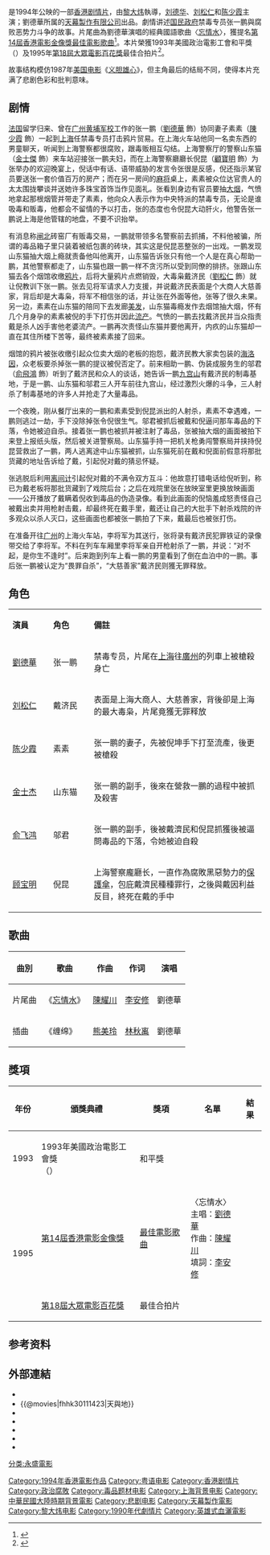 {{otheruses|subject2=天與地|天與地|disambig=no|guillemet=1}}
{{Infobox Film
| name = 天與地
| original_name = ''{{lang|en|Heaven and Earth}}''
| image   = Chinese Untouchables.jpg
| caption =
| director = [[黎大炜|黎大炜]]
| producer = [[余偉國|余偉國]]、黎大煒
| producer_2 = 蔡忠建、陳偉楊
| 動作指導 = [[元德|元德]]
| writer   = 也住
| story    = 陳子慧
| starring = [[劉德華|劉德華]]<br />[[刘松仁|刘松仁]]<br />[[陈少霞|陈少霞]]
| music    = [[林敏怡|林敏怡]]
| endtheme = 〈忘情水〉／[[劉德華|劉德華]]
| cinematography = [[李屏賓|李屏賓]]
| editing        = 樊恭榮
| production_company = 永盛娛樂製作有限公司<br>[[天幕製作有限公司|天幕製作有限公司]]
| distributor ={{BHKG}}永盛
| released = {{SPA}}：{{start date|1994|2|11}}<br>{{BHKG}}：{{start date|1994|7|21}}<br>{{TWN}}：{{start date|1994|8|3}}<ref>{{cite web |url=https://www.imdb.com/title/tt0111423/releaseinfo?ref_=tt_dt_rdat |language=en |title= Heaven and Earth (1994) Release Info|publisher=[[IMDb|IMDb]]|date= |accessdate= 2021-06-23}}</ref>
| runtime = 99 分钟
| country = {{英屬香港電影}}
| language = 粵語
| gross   = 香港：[[HK$|HK$]] 10,017,864.00<ref>{{cite web |url=http://www.boxofficecn.com/hkboxoffice1994 |title=1994 香港票房 |publisher=中國電影票房榜 |access-date=2021-06-23 |archive-date=2020-09-22 |archive-url=https://web.archive.org/web/20200922040056/http://www.boxofficecn.com/hkboxoffice1994 |dead-url=yes }}</ref><br>台灣：[[NT$|NT$]] 7,748,620.00<ref>{{cite web|url=http://cinema.nccu.edu.tw/BOX/3A/3A94.HTM|title=1994年台灣票房|work=台灣電影資料庫|accessdate=2021-06-23|archive-url=https://web.archive.org/web/20160129141842/http://cinema.nccu.edu.tw/BOX/3A/3A94.HTM|archive-date=2016-01-29|dead-url=yes}}</ref>
| imdb_id = tt0111423
}}

{{engname|《天與地》|''Tian Di''}}是1994年公映的一部[[香港電影|香港剧情片]]，由[[黎大炜|黎大炜]]執導，[[刘德华|刘德华]]、[[刘松仁|刘松仁]]和[[陈少霞|陈少霞]]主演；劉德華所属的[[天幕製作|天幕製作有限公司]]出品。劇情讲述[[国民政府|国民政府]]禁毒专员张一鹏與腐败恶势力斗争的故事。片尾曲為劉德華演唱的經典國語歌曲〈[[忘情水|忘情水]]〉，獲提名[[第14屆香港電影金像獎|第14屆香港電影金像獎]][[香港電影金像獎最佳原創電影歌曲|最佳電影歌曲]]<ref>{{cite web|url=http://www.hkfaa.com/winnerlist14.html|title=第14屆香港電影金像獎提名及得獎名單|work=香港電影金像獎|access-date=2021-07-05|archive-url=https://web.archive.org/web/20210628041429/http://www.hkfaa.com/winnerlist14.html|archive-date=2021-06-28|dead-url=yes}}</ref>。本片榮獲1993年美國政治電影工會和平獎（{{link-en|Political Film Society Award for Peace}}）及1995年[[大眾電影百花獎#歷屆獲獎名單|第18屆大眾電影百花獎]]最佳合拍片<ref>{{cite web|url=http://www.geocities.com/~polfilms/previous.html|title=Previous Political Film Society Award Winners|work=Political Film Society|access-date=2021-07-16|archive-url=https://web.archive.org/web/20091028135432/http://www.geocities.com/~polfilms/previous.html|archive-date=2009-10-28|dead-url=yes}}</ref>。

故事结构模仿1987年[[美国电影|美国电影]]《[[義膽雄心_(1987年電影)|义胆雄心]]》，但主角最后的结局不同，使得本片充满了悲剧色彩和批判意味。

== 剧情 ==
[[法国|法国]]留学归来、曾在[[中華民國陸軍軍官學校|广州黄埔军校]]工作的张一鹏（[[劉德華|劉德華]] 飾）协同妻子素素（[[陳少霞|陳少霞]] 飾）一起到[[上海|上海]]任禁毒专员打击鸦片贸易。在上海火车站他同一名卖东西的男童聊天，听闻到上海警察都很腐败，跟毒贩相互勾结。上海警察厅的警察山东猫（[[金士傑|金士傑]] 飾）来车站迎接张一鹏夫妇，而在上海警察廳廳长倪昆（[[顧寶明|顧寶明]] 飾）为张举办的欢迎晚宴上，倪话中有话、语带威胁的发言令张很是反感，倪还指示某官员要送张一套价值百万的房产；而在另一房间的[[麻将|麻将]]桌上，素素被众位达官贵人的太太围拢攀谈并送她许多珠宝首饰当作见面礼。张看到身边有官员要抽[[大烟|大烟]]，气愤地拿起那根烟管并带走了素素，他向众人表示作为中央特派的禁毒专员，无论是谁吸毒和贩毒，他都会不留情的予以打击，张的态度也令倪昆大动肝火，他警告张一鹏说上海是他管辖的地盘，不要不识抬举。

有消息称[[闸北|闸北]]砖窑厂有贩毒交易，一鹏就带领多名警察前去抓捕，不料他被骗，所谓的毒品箱子里只装着被纸包裹的砖块，其实这是倪昆恶整张的一出戏。一鹏发现山东猫抽大烟上瘾就责备他叫他离开，山东猫告诉张只有他一个人是在真心帮助一鹏，其他警察都走了，山东猫也跟一鹏一样不贪污所以受到同僚的排挤。张跟山东猫去各个烟馆收缴[[鸦片|鸦片]]，后将大量鸦片点燃销毁，大毒枭戴济民（[[劉松仁|劉松仁]] 飾）就让倪教训下张一鹏。张去见将军请求人力支援，并说戴济民表面是个大商人大慈善家，背后却是大毒枭，将军不相信张的话，并让张在外面等他，张等了很久未果。另一边，素素在山东猫的陪同下去发廊[[美发|美发]]，山东猫毒瘾发作去烟馆抽大烟，怀有几个月身孕的素素被倪的手下打伤并因此[[流产|流产]]。气愤的一鹏去找戴济民并当众指责戴是杀人凶手害他老婆流产。一鹏再次责怪山东猫并要他离开，内疚的山东猫却一直在其住所楼下苦等，最终被素素接了回来。

烟馆的鸦片被张收缴引起众位卖大烟的老板的抱怨，戴济民教大家卖包装的[[海洛因|海洛因]]，众老板要杀掉张一鹏的提议被倪否定了。前来相助一鹏、伪装成服务生的邬君（[[俞飛鴻|俞飛鴻]] 飾）听到了戴济民和众人的谈话，她告诉一鹏[[九宫山|九宫山]]有戴济民的制毒基地，于是一鹏、山东猫和邬君三人开车前往九宫山，经过激烈火爆的斗争，三人射杀了制毒基地的许多人并抢走了大量毒品。

一个夜晚，刚从餐厅出来的一鹏和素素受到倪昆派出的人射杀，素素不幸遇难，一鹏则逃过一劫，手下没除掉张令倪很生气。邬君被抓后被戴和倪逼问那车毒品的下落，令她被迫自杀。接着张一鹏也被抓并被注射了毒品，张被抽大烟的画面被拍下来登上报纸头版，然后被关进警察局。山东猫手持一把机关枪勇闯警察局并挟持倪昆营救出了一鹏，两人逃离途中山东猫被抓，山东猫死前在戴和倪面前假意将那批货藏的地址告诉给了戴，引起倪对戴的猜忌怀疑。

张逃脱后利用[[离间计|离间计]]引起倪对戴的不满令双方互斗：他故意打错电话给倪听到，称已为戴老板将那批货藏到了戏院后台；之后在戏院里张在放映室里更换放映画面——公开播放了戴瞒着倪收到毒品的伪造录像。看到此画面的倪恼羞成怒责怪自己被戴出卖并用枪射击戴，却最终死在戴手里，戴还让自己的大批手下射杀戏院的许多观众以杀人灭口，这些画面也都被张一鹏拍了下来，戴最后也被张打伤。

在准备开往[[广州|广州]]的上海火车站，李将军为其送行，张将录有戴济民犯罪铁证的录像带交给了李将军。不料在列车车厢里李将军亲自开枪射杀了一鹏，并说：“对不起，是你生不逢时”。后来跑到列车上看一鹏的男童看到了倒在血泊中的一鹏。事后张一鹏被认定为“畏罪自杀”，“大慈善家”戴济民则獲无罪释放。

== 角色 ==
{|class="wikitable" width="55%"
|- style="background:cornflowerblue; color:white" align=center
|style="width:1%"|'''演員'''||style="width:1%"|'''角色'''||style="width:6%"|'''備註'''
|-
|[[劉德華|劉德華]]||张一鹏||禁毒专员，片尾在[[上海|上海]]往[[廣州|廣州]]的列車上被槍殺身亡
|-
|[[刘松仁|刘松仁]]||戴济民||表面是上海大商人、大慈善家，背後卻是上海的最大毒枭，片尾竟獲无罪释放
|-
|[[陈少霞|陈少霞]]||素素||张一鹏的妻子，先被倪坤手下打至流產，後更被槍殺
|-
|[[金士杰|金士杰]]||山东猫||张一鹏的副手，後來在營救一鵬的過程中被抓及殺害
|-
|[[俞飞鸿|俞飞鸿]]||邬君||张一鹏的副手，後被戴濟民和倪昆抓獲後被逼問毒品的下落，令她被迫自殺
|-
|[[顾宝明|顾宝明]]||倪昆||上海警察龐廳长，一直作為腐敗黑惡勢力的[[保護傘|保護傘]]，包庇戴濟民種種罪行，之後與戴因利益反目，終死在戴的手中
|}

== 歌曲 ==
{| class="wikitable"
|-
! 曲別 !! 歌曲 !! 作曲 !! 作词 !! 演唱 
|-
|片尾曲
|《[[忘情水|忘情水]]》
|[[陳耀川|陳耀川]]
|[[李安修|李安修]]
|劉德華
|-
|插曲
|《缠绵》
|[[熊美玲|熊美玲]]
|[[林秋离|林秋离]]
|劉德華
|}

== 獎項 ==
{|class="wikitable"
!年份!!頒獎典禮!!獎項!!名單!!結果
|-
| 1993
| 1993年美國政治電影工會獎<br>（{{link-en|Political Film Society Award}}）
| 和平獎
|
|{{won}}
|-
|rowspan=2| 1995
|[[第14屆香港電影金像獎|第14屆香港電影金像獎]]
| [[香港電影金像獎最佳原創電影歌曲|最佳電影歌曲]]
| 〈忘情水〉<br>主唱：[[劉德華|劉德華]]<br>作曲：[[陳耀川|陳耀川]]<br>填詞：[[李安修|李安修]]
| {{nom}}
|-
|[[大眾電影百花獎#歷屆獲獎名單|第18屆大眾電影百花獎]]
|最佳合拍片
|
|{{won}}
|}

== 参考资料 ==
{{reflist}}

== 外部連結 ==
*{{hkmdb title|7869|天與地}}
*{{@movies|fhhk30111423|天與地}}
*{{douban|title=天與地}}
*{{Mtime|22863|天與地}}
*{{Amg movie|270534|天與地}}
*{{rotten-tomatoes|tian_di|天與地}}
*{{imdb title|0111423|天與地}}

{{刘德华}}
{{DEFAULTSORT:tian}}
[[Category:1994年香港電影作品|Category:1994年香港電影作品]]
[[Category:粤语电影|Category:粤语电影]]
[[Category:香港剧情片|Category:香港剧情片]]
[[Category:政治腐敗|Category:政治腐敗]]
[[Category:毒品题材电影|Category:毒品题材电影]]
[[Category:上海背景电影|Category:上海背景电影]]
[[Category:中華民國大陸時期背景電影|Category:中華民國大陸時期背景電影]]
[[Category:悲剧电影|Category:悲剧电影]]
[[Category:天幕製作電影|Category:天幕製作電影]]
[[分类:永盛電影|分类:永盛電影]]
[[Category:黎大炜电影|Category:黎大炜电影]]
[[Category:1990年代劇情片|Category:1990年代劇情片]]
[[Category:英雄式血灑電影|Category:英雄式血灑電影]]